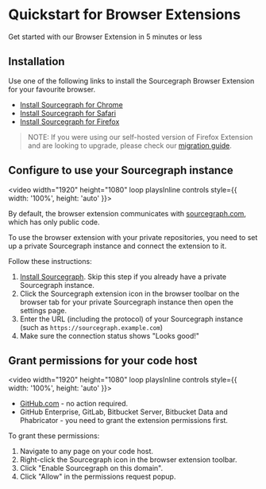 # Quickstart for Browser Extensions

Get started with our Browser Extension in 5 minutes or less

## Installation

Use one of the following links to install the Sourcegraph Browser Extension for your favourite browser.

- <a href="https://chrome.google.com/webstore/detail/sourcegraph/dgjhfomjieaadpoljlnidmbgkdffpack" target="_blank">Install Sourcegraph for Chrome</a>
- <a href="https://apps.apple.com/us/app/sourcegraph-for-safari/id1543262193" target="_blank">Install Sourcegraph for Safari</a>
- <a href="https://addons.mozilla.org/en-US/firefox/addon/sourcegraph-for-firefox" target="_blank">Install Sourcegraph for Firefox</a>


>NOTE: If you were using our self-hosted version of Firefox Extension and are looking to upgrade, please check our [migration guide](/integration/migrating_firefox_extension).

## Configure to use your Sourcegraph instance

<video width="1920" height="1080" loop playsInline controls style={{ width: '100%', height: 'auto' }}>
  <source src="https://storage.googleapis.com/sourcegraph-assets/code-host-integration/PrivateInstanceDark.mp4"/>
</video>

By default, the browser extension communicates with [sourcegraph.com](https://sourcegraph.com), which has only public code.

To use the browser extension with your private repositories, you need to set up a private Sourcegraph instance and connect the extension to it.

Follow these instructions:

1. [Install Sourcegraph](https://docs.sourcegraph.com/admin/install). Skip this step if you already have a private Sourcegraph instance.
2. Click the Sourcegraph extension icon in the browser toolbar on the browser tab for your private Sourcegraph instance then open the settings page.
3. Enter the URL (including the protocol) of your Sourcegraph instance (such as `https://sourcegraph.example.com`)
4. Make sure the connection status shows "Looks good!"


## Grant permissions for your code host

<video width="1920" height="1080" loop playsInline controls style={{ width: '100%', height: 'auto' }}>
  <source src="https://storage.googleapis.com/sourcegraph-assets/code-host-integration/GrantPermissionsDark.mp4"/>
</video>

- [GitHub.com](https://github.com/) - no action required.
- GitHub Enterprise, GitLab, Bitbucket Server, Bitbucket Data and Phabricator - you need to grant the extension permissions first.

To grant these permissions:

1. Navigate to any page on your code host.
2. Right-click the Sourcegraph icon in the browser extension toolbar.
3. Click "Enable Sourcegraph on this domain".
4. Click "Allow" in the permissions request popup.
